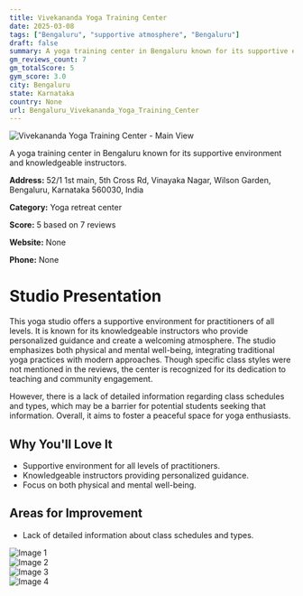 ```yaml
---
title: Vivekananda Yoga Training Center
date: 2025-03-08
tags: ["Bengaluru", "supportive atmosphere", "Bengaluru"]  
draft: false
summary: A yoga training center in Bengaluru known for its supportive environment and knowledgeable instructors.
gm_reviews_count: 7
gm_totalScore: 5
gym_score: 3.0
city: Bengaluru
state: Karnataka
country: None
url: Bengaluru_Vivekananda_Yoga_Training_Center
---
```


<div className="aspect-[16/9] relative my-8">
  <img 
    src="https://lh5.googleusercontent.com/p/AF1QipOSWK8diteiEXvGS2E5N2RrhIIi2DJmffHvDkcT=w1920-h1080-k-no"
    alt="Vivekananda Yoga Training Center - Main View"
    className="object-cover absolute inset-0 w-full h-full rounded-lg"
  />
</div>

A yoga training center in Bengaluru known for its supportive environment and knowledgeable instructors.

**Address:** 52/1 1st main, 5th Cross Rd, Vinayaka Nagar, Wilson Garden, Bengaluru, Karnataka 560030, India

**Category:** Yoga retreat center

**Score:** 5 based on 7 reviews

**Website:** None

**Phone:** None

# Studio Presentation

This yoga studio offers a supportive environment for practitioners of all levels. It is known for its knowledgeable instructors who provide personalized guidance and create a welcoming atmosphere. The studio emphasizes both physical and mental well-being, integrating traditional yoga practices with modern approaches. Though specific class styles were not mentioned in the reviews, the center is recognized for its dedication to teaching and community engagement.

However, there is a lack of detailed information regarding class schedules and types, which may be a barrier for potential students seeking that information. Overall, it aims to foster a peaceful space for yoga enthusiasts.

## Why You'll Love It

- Supportive environment for all levels of practitioners.
- Knowledgeable instructors providing personalized guidance.
- Focus on both physical and mental well-being.

## Areas for Improvement

- Lack of detailed information about class schedules and types.

<div className="grid grid-cols-1 xl:grid-cols-2 gap-4 my-8">
<div className="aspect-[4/3] relative"><img src="https://lh5.googleusercontent.com/p/AF1QipNrTdqH0qLMen_cEFaQJn2NaJ-2RqYSkx0ubP9T=w1920-h1080-k-no" alt="Image 1" className="object-cover absolute inset-0 w-full h-full rounded-lg" /></div>
<div className="aspect-[4/3] relative"><img src="https://lh5.googleusercontent.com/p/AF1QipO4yAywvCKwexWWnOpBhSgll9cOqi8Ck9dZjAM_=w1920-h1080-k-no" alt="Image 2" className="object-cover absolute inset-0 w-full h-full rounded-lg" /></div>
<div className="aspect-[4/3] relative"><img src="https://lh5.googleusercontent.com/p/AF1QipNjgKyf-rbcFgjADy2MqIUvv1I_DXwAaXJ6HKlL=w1920-h1080-k-no" alt="Image 3" className="object-cover absolute inset-0 w-full h-full rounded-lg" /></div>
<div className="aspect-[4/3] relative"><img src="https://lh5.googleusercontent.com/p/AF1QipPyLJSgVTJod5iv-SaluOZaus4Iw4sr9i51G_wI=w1920-h1080-k-no" alt="Image 4" className="object-cover absolute inset-0 w-full h-full rounded-lg" /></div>
</div>